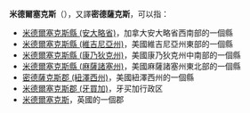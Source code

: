 {{noteTA
|G1=USStates
|zh-cn:米德尔塞克斯;zh-tw:密德瑟斯;zh-hant:米德爾塞克斯
}}

'''米德爾塞克斯'''（{{lang-en|Middlesex}}），又譯'''密德薩克斯'''，可以指：
*[[米德爾塞克斯縣_(安大略省)|米德爾塞克斯縣 (安大略省)]]，加拿大安大略省西南部的一個縣
*[[米德爾塞克斯縣_(維吉尼亞州)|米德爾塞克斯縣 (維吉尼亞州)]]，美國維吉尼亞州東部的一個縣
*[[米德爾塞克斯縣_(康乃狄克州)|米德爾塞克斯縣 (康乃狄克州)]]，美國康乃狄克州中南部的一個縣
*[[米德爾塞克斯縣_(麻薩諸塞州)|米德爾塞克斯縣 (麻薩諸塞州)]]，美國麻薩諸塞州東北部的一個縣
*[[密德薩克斯郡_(紐澤西州)|密德薩克斯郡 (紐澤西州)]]，美國紐澤西州的一個縣
*[[米德爾塞克斯郡_(牙買加)|米德爾塞克斯郡 (牙買加)]]，牙买加行政区
*[[米德爾塞克斯|米德爾塞克斯]]，英國的一個郡

{{disambig|M米|CAT=六字地名消歧義}}